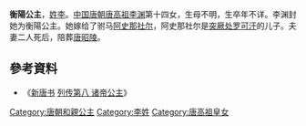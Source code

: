 {{otheruses|subject=唐高祖的女儿衡阳公主|other=[[唐宪宗|唐宪宗]]的女儿衡阳公主|衡阳公主 (唐宪宗)}}
{{東亞女性歷史人物
| 名稱=衡陽公主
| 身份=[[唐朝|唐朝]]公主
| 畫像=
| 說明=
| 姓=李氏
| 封爵=[[公主|公主]]
| 位號=
| 封號=衡陽公主
| 湯沐邑=[[衡陽|衡陽]]
| 出生年=
| 婚年=
| 逝世年=
| 諡號=
| 墳墓=唐昭陵
| 父親=[[唐高祖|唐高祖]][[李渊|李渊]]
| 嫡母=[[太穆皇后|太穆皇后]]
| 母親=
| 夫=[[阿史那社尔|阿史那社尔]]
| 夫之父=[[处罗可汗|处罗可汗]]
| 夫之母=
| 夫之嫡母=
| 夫之元配=
| 夫之正室=
| 夫之繼室=
| 夫之平妻=
| 夫之側室=
| 兄弟=
| 姊妹=
| 嫡兄弟=隐太子[[李建成|李建成]]<br>太宗[[李世民|李世民]]<br>[[李玄霸|李玄霸]]<br>[[李元吉|李元吉]]
| 嫡姊妹=[[平阳昭公主|平阳昭公主]]
| 同胞兄弟=
| 同胞姊妹=
| 庶兄弟=
| 庶姊妹=
| 異母兄弟=
| 異母姊妹=
| 異父兄弟=
| 異父姊妹=
| 繼兄弟=
| 繼姊妹=
| 子=
| 女=
| 養子=
| 養女=
| 繼子=
| 繼女=
| 注釋=
|}}
'''衡陽公主'''，[[李姓|姓李]]。[[中国|中国]][[唐朝|唐朝]][[唐高祖|唐高祖]][[李渊|李渊]]第十四女，生母不明，生卒年不详。李渊封她为衡陽公主。她嫁给了驸马[[阿史那社尔|阿史那社尔]]，阿史那社尔是[[突厥|突厥]][[处罗可汗|处罗可汗]]的儿子。夫妻二人死后，陪葬[[唐昭陵|唐昭陵]]。


==參考資料==
*《[[新唐书|新唐书]] [[s:新唐書/卷083|列传第八 诸帝公主]]》

[[Category:唐朝和親公主|Category:唐朝和親公主]]
[[Category:李姓|Category:李姓]]
[[Category:唐高祖皇女|Category:唐高祖皇女]]